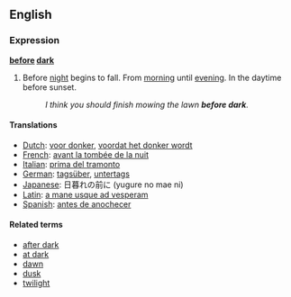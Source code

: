 ==English==
===Expression===
'''[[before]] [[dark]]'''
#Before [[night]] begins to fall.  From [[morning]] until [[evening]]. In the daytime before sunset.
#:''I think you should finish mowing the lawn '''before dark'''.''

==== Translations ====
*[[Dutch]]: [[voor donker]], [[voordat het donker wordt]]
*[[French]]: [[avant la tombée de la nuit]]
*[[Italian]]: [[prima del tramonto]]
*[[German]]: [[tagsüber]], [[untertags]]
*[[Japanese]]: 日暮れの前に (yugure no mae ni)
*[[Latin]]: [[a mane usque ad vesperam]]
*[[Spanish]]: [[antes de anochecer]]

==== Related terms ====

*[[after dark]]
*[[at dark]]
*[[dawn]]
*[[dusk]]
*[[twilight]]